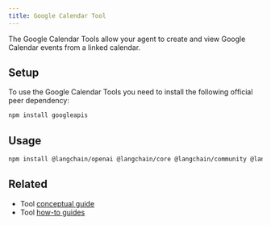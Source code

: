 ```yaml
---
title: Google Calendar Tool
---
```


The Google Calendar Tools allow your agent to create and view Google Calendar events from a linked calendar.

## Setup

To use the Google Calendar Tools you need to install the following official peer dependency:

```bash npm
npm install googleapis
```
## Usage



<IntegrationInstallTooltip/>

```bash npm
npm install @langchain/openai @langchain/core @langchain/community @langchain/langgraph
```

<GoogleCalendar />

## Related

- Tool [conceptual guide](/oss/javascript/concepts/tools)
- Tool [how-to guides](/oss/javascript/how-to/#tools)
